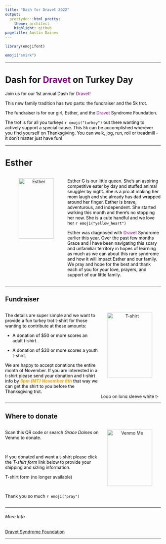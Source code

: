 ```yaml
---
title: "Dash for Dravet 2022"
output: 
  prettydoc::html_pretty:
    theme: architect
    highlight: github
pagetitle: Austin Daines
---
```


```r
library(emojifont)
```

```r
emoji("smirk")
```

___

# Dash for <span style="color:purple"> Dravet </span> on Turkey Day

<span style="color:black"> Join us for our 1st annual Dash for </span> <span style="color:purple"> Dravet! </span> 

<span style="color:black"> This new family tradition has two parts: the fundraiser and the 5k trot. </span>

<span style="color:black"> The fundraiser is for our girl, Esther, and the <span style="color:purple"> Dravet </span> Syndrome Foundation. </span>

<span style="color:black">The trot is for all you turkeys `r emoji("turkey")` out there wanting to actively support a special cause. This 5k can be accomplished wherever you find yourself on Thanksgiving. You can walk, jog, run, roll or treadmill - it don't matter just have fun! </span>

___

# Esther

:::: {style="display: flex;"}

::: {.column width="40%"}

<center>

![](images/esther_g.jpg "Esther"){height=75%, width=75%}

</center>

:::

::: {.column width="60%"}

<span style="color:black"> Esther G is our little queen. She's an aspiring competitive eater by day and stuffed animal snuggler by night. She is a pro at making her mom laugh and she already has dad wrapped around her finger. Esther is brave, adventurous, and independent. She started walking this month and there's no stopping her now. She is a cute handful and we love her `r emoji("yellow_heart")` </span>

<span style="color:black"> Esther was diagnosed with <span style="color:purple"> Dravet </span> Syndrome earlier this year. Over the past few months Grace and I have been navigating this scary and unfamiliar territory in hopes of learning as much as we can about this rare syndrome and how it will impact Esther and our family. We pray and hope for the best and thank each of you for your love, prayers, and support of our little family.  </span>


:::
::::

___

## Fundraiser

:::: {style="display: flex;"}

::: {.column width="60%"}

<span style="color:black"> The details are super simple and we want to provide a fun turkey trot t-shirt for those wanting to contribute at these amounts: </span>

* <span style="color:black"> A donation of $50 or more scores an adult t-shirt. </span>

* <span style="color:black"> A donation of $30 or more scores a youth t-shirt. </span>

<span style="color:black"> We are happy to accept donations the entire month of November. If you are interested in a t-shirt please send your donation and t-shirt info by </span>  <span style="color:orange"> **_5pm (MT) November 8th_** </span> <span style="color:black"> that way we can get the shirt to you before the Thanksgiving trot. </span>

:::

::: {.column width="40%"}

<center>

![](images/purple_shirt.jpg "T-shirt"){height=85%, width=85%}

Logo on long sleeve white t-shirt

</center>

:::
::::

___

## Where to donate

:::: {style="display: flex;"}

::: {.column width="60%"}

<span style="color:black"> Scan this QR code  or search *Grace Daines* on Venmo to donate. </span>

<br>

<span style="color:black"> If you donated and want a t-shirt please click the *T-shirt form* link below to provide your shipping and sizing information. </span>

T-shirt form (no longer available)

<br>

<span style="color:black"> Thank you so much `r emoji("pray")` </span>


:::

::: {.column width="40%"}

<center>

![](images/gdv.jpg "Venmo Me"){height=85%, width=85%}

</center>

:::
::::

___

###### More Info

[Dravet Syndrome Foundation](https://dravetfoundation.org)

___


